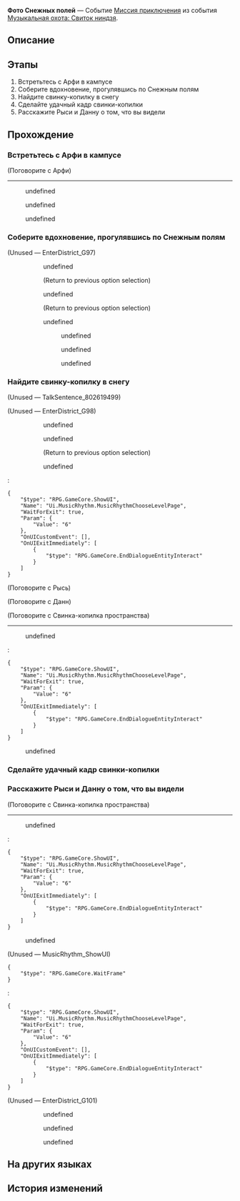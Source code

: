 {{Дополнить|Диалоги.}}
{{Миссия Инфобокс
|id              = 8026115
|Название        = 
|Изображение     = Миссия Освоения Фото Снежных полей.png
|Тип             = Миссия приключения
|События         = Музыкальная охота: Свиток ниндзя
|Глава           = Музыкальная охота: Свиток ниндзя
|Условия         = 
|Персонажи       = Арфи; Данн; Первопроходец; Рысь; Свинка-копилка пространства
|СтартЛокация    = Академия оригами
|Мир             = Пенакония
|Локации         = Академия оригами
|Предыдущая      = 
|Следующая       = 
|Награды         = Кредиты*5 000
}}
'''Фото Снежных полей''' — Событие [[Миссия приключения]] из события [[Музыкальная охота: Свиток ниндзя]].

==Описание==
{{Описание|<!--официальное описание из Перекрёстка судеб-->}}

==Этапы==
# Встретьтесь с Арфи в кампусе
# Соберите вдохновение, прогулявшись по Снежным полям
# Найдите свинку-копилку в снегу
# Сделайте удачный кадр свинки-копилки
# Расскажите Рыси и Данну о том, что вы видели

==Прохождение==
{{Дополнить}}

===Встретьтесь с Арфи в кампусе===
{{Описание миссии|локация=Академия оригами|Вы стали менеджером группы, выступающей на Вечере музыки. Ваша группа должна устроить три выступления на сцене в центре кампуса.<br />Кажется, Арфи хочет о чём-то поговорить. Встретьтесь с ней в кампусе.}}
{{Диалог Начало}}

;(Поговорите с Арфи)
----
<!--Unknown TalkSentence: 802619446-->
<!--Unknown TalkSentence: 802619447-->
:{{Диалог|Стрелка}} undefined
:{{Диалог|Стрелка}} undefined
:{{Диалог|Стрелка}} undefined
<!--Unknown TalkSentence: 802619449-->
<!--Unknown TalkSentence: 802619454-->
<!--Unknown TalkSentence: 802619455-->
{{Диалог Конец}}

===Соберите вдохновение, прогулявшись по Снежным полям===
{{Описание миссии|локация=Пригородные снежные поля|Вы стали менеджером группы, выступающей на Вечере музыки. Ваша группа должна устроить три выступления на сцене в центре кампуса.<br />Прогуляйтесь по Снежным полям, чтобы помочь Раппе собрать вдохновение.}}
{{Диалог Начало}}

;(Unused &mdash; EnterDistrict_G97)
:{{tx}}
::{{Диалог|Разговор}} undefined
::<!--Unknown TalkSentence: 802619461-->
:::{{tx}}
::;(Return to previous option selection)
::{{Диалог|Разговор}} undefined
::<!--Unknown TalkSentence: 802619466-->
:::{{tx}}
::;(Return to previous option selection)
::{{Диалог|Стрелка}} undefined
::<!--Unknown TalkSentence: 802619470-->
::<!--Unknown TalkSentence: 802619471-->
::<!--Unknown TalkSentence: 802619472-->
::<!--Unknown TalkSentence: 802619473-->
::<!--Unknown TalkSentence: 802619474-->
::<!--Unknown TalkSentence: 802619475-->
:::{{Диалог|Стрелка}} undefined
:::{{Диалог|Стрелка}} undefined
:::{{Диалог|Стрелка}} undefined
{{Диалог Конец}}

===Найдите свинку-копилку в снегу===
{{Описание миссии|локация=Пригородные снежные поля|Вы стали менеджером группы, выступающей на Вечере музыки. Ваша группа должна устроить три выступления на сцене в центре кампуса.<br />Аккуратно осмотрите свинку-копилку.}}
{{Диалог Начало}}

;(Unused &mdash; TalkSentence_802619499)
<!--Unknown TalkSentence: 802619499-->
::{{tx}}
:;(Return to previous option selection)

;(Unused &mdash; EnterDistrict_G98)
:{{tx}}
::{{Диалог|Разговор}} undefined
::<!--Unknown TalkSentence: 802619487-->
:::{{tx}}
::{{Диалог|Разговор}} undefined
::<!--Unknown TalkSentence: 802619501-->
:::{{tx}}
::;(Return to previous option selection)
::{{Диалог|Стрелка}} undefined
::<!--Unknown TalkSentence: 802619505-->
::<!--Unknown TalkSentence: 802619506-->
:<pre>{
	"$type": "RPG.GameCore.ShowUI",
	"Name": "Ui.MusicRhythm.MusicRhythmChooseLevelPage",
	"WaitForExit": true,
	"Param": {
		"Value": "6"
	},
	"OnUICustomEvent": [],
	"OnUIExitImmediately": [
		{
			"$type": "RPG.GameCore.EndDialogueEntityInteract"
		}
	]
}</pre>

;(Поговорите с Рысь)
<!--Unknown TalkSentence: 802619470-->

;(Поговорите с Данн)
<!--Unknown TalkSentence: 802619479-->


;(Поговорите с Свинка-копилка пространства)
----
<!--Unknown TalkSentence: 802611430-->
:{{Диалог|Журнал путешествий}} undefined
:<pre>{
	"$type": "RPG.GameCore.ShowUI",
	"Name": "Ui.MusicRhythm.MusicRhythmChooseLevelPage",
	"WaitForExit": true,
	"Param": {
		"Value": "6"
	},
	"OnUIExitImmediately": [
		{
			"$type": "RPG.GameCore.EndDialogueEntityInteract"
		}
	]
}</pre>
:{{Диалог|Выход}} undefined
{{Диалог Конец}}

===Сделайте удачный кадр свинки-копилки===
{{Описание миссии|локация=Пригородные снежные поля|Вы стали менеджером группы, выступающей на Вечере музыки. Ваша группа должна устроить три выступления на сцене в центре кампуса.<br />Вы раздобыли запись бита свинки-копилки. Помогите Раппе собрать вдохновение.}}
{{Диалог Начало}}
{{Диалог Конец}}

===Расскажите Рыси и Данну о том, что вы видели===
{{Описание миссии|локация=Пригородные снежные поля|Вы стали менеджером группы, выступающей на Вечере музыки. Ваша группа должна устроить три выступления на сцене в центре кампуса.<br />Вернитесь и расскажите Рыси и Данну о том, что вы видели.}}
{{Диалог Начало}}
:{{tx}}

;(Поговорите с Свинка-копилка пространства)
----
<!--Unknown TalkSentence: 802611430-->
:{{Диалог|Журнал путешествий}} undefined
:<pre>{
	"$type": "RPG.GameCore.ShowUI",
	"Name": "Ui.MusicRhythm.MusicRhythmChooseLevelPage",
	"WaitForExit": true,
	"Param": {
		"Value": "6"
	},
	"OnUIExitImmediately": [
		{
			"$type": "RPG.GameCore.EndDialogueEntityInteract"
		}
	]
}</pre>
:{{Диалог|Выход}} undefined

;(Unused &mdash; MusicRhythm_ShowUI)
<pre>{
	"$type": "RPG.GameCore.WaitFrame"
}</pre>
:<pre>{
	"$type": "RPG.GameCore.ShowUI",
	"Name": "Ui.MusicRhythm.MusicRhythmChooseLevelPage",
	"WaitForExit": true,
	"Param": {
		"Value": "6"
	},
	"OnUICustomEvent": [],
	"OnUIExitImmediately": [
		{
			"$type": "RPG.GameCore.EndDialogueEntityInteract"
		}
	]
}</pre>

;(Unused &mdash; EnterDistrict_G101)
<!--Unknown TalkSentence: 802619521-->
:<!--Unknown TalkSentence: 802619522-->
::{{Диалог|Стрелка}} undefined
::{{Диалог|Стрелка}} undefined
::{{Диалог|Стрелка}} undefined
{{Диалог Конец}}

==На других языках==
{{На других языках
|en   = Snow Plains Photography
|zhs  = 雪原留影
|zht  = 雪原留影
|ja   = 雪原のシャッターチャンス
|ko   = 설원에서 한 컷
|es   = Fotografía en las llanuras nevadas
|fr   = Photographie des Plaines des neiges
|ru   = Фото Снежных полей
|th   = ภาพที่ระลึกในทุ่งหิมะ
|vi   = Lưu Ảnh Cánh Đồng Tuyết
|de   = Erinnerungsfotos in der Schneewüste
|id   = Fotografi Snow Plains
|pt   = Fotografia das Planícies Nevadas
}}

==История изменений==
{{История изменений|2.7}}
